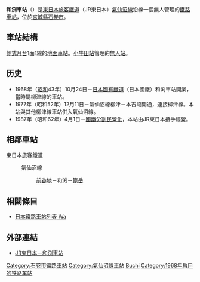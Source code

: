 {{NoteTA
|T = zh-cn:和渕站; zh-tw:和渕車站; zh-hk:和渕站;
|1 = zh-cn:和渕站; zh-tw:和渕車站; zh-hk:和渕站;
}}
{{日本車站資訊
|公司色 = green
|站名 = 和渕車站
|圖片 = JR Wabuchi sta 001.jpg
|圖片說明 = 無人看管的和渕車站
|日文原名 = 和渕
|平假名 = わぶち
|羅馬拼音 = Wabuchi
|電報略號 = ワフ
|所屬公司 = [[東日本旅客鐵道|東日本旅客鐵道]]（JR東日本）
|所屬路線 = {{Color|#6600cc|■}}[[氣仙沼線|氣仙沼線]]
|距離 = 3.2
|起點站 = [[前谷地車站|前谷地]]
|前一站 = [[前谷地車站|前谷地]]
|前一站距離 = 3.2
|後一站距離 = 3.0
|後一站 = [[篦岳車站|篦岳]]
|所在地 = [[宮城縣|宮城縣]][[石卷市|石卷市]]和渕字清水123號
|車站構造 = 地面車站
|月台配置 = 1面1線
|啟用年月日 = 1968年（[[昭和|昭和]]43年）10月24日
|廢站年月日 = 
|乘客人數 = 
|上下車人次 = 
|統計年度 = 
|轉車 = 
|備註 = 無人車站
|全寬備註 = 
}}
'''和渕車站'''（{{jpn|j=和渕駅|hg=わぶちえき|rm=Wabuchi eki|f=y}}）是[[東日本旅客鐵道|東日本旅客鐵道]]（JR東日本）[[氣仙沼線|氣仙沼線]]沿線一個無人管理的[[鐵路車站|鐵路車站]]，位於[[宮城縣|宮城縣]][[石卷市|石卷市]]。
== 車站結構 ==
[[側式月台|側式月台]]1面1線的[[地面車站|地面車站]]。[[小牛田站|小牛田站]]管理的[[無人站|無人站]]。
==历史==
*1968年（[[昭和|昭和]]43年）10月24日－[[日本國有鐵道|日本國有鐵道]]（日本國鐵）和渕車站開業，當時屬柳津線的車站。
*1977年（昭和52年）12月11日－氣仙沼線柳津－本吉段開通，連接柳津線。本站與其他柳津線車站併入氣仙沼線。
*1987年（昭和62年）4月1日－[[國鐵分割民營化|國鐵分割民營化]]，本站由JR東日本接手經營。

==相鄰車站==
; 東日本旅客鐵道
: {{Color|#6600cc|■}}氣仙沼線
::[[前谷地車站|前谷地]]－和渕－[[篦岳車站|篦岳]]

==相關條目==
*[[日本鐵路車站列表_Wa|日本鐵路車站列表 Wa]]

==外部連結==
*[http://www.jreast.co.jp/estation/station/info.aspx?StationCd=1703 JR東日本－和渕車站]{{Wayback|url=http://www.jreast.co.jp/estation/station/info.aspx?StationCd=1703 |date=20180802101647 }}{{ja}}

{{氣仙沼線}}
{{DEFAULTSORT:Wabuchi}}
[[Category:石卷市鐵路車站|Category:石卷市鐵路車站]]
[[Category:氣仙沼線車站|Category:氣仙沼線車站]]
[[Category:日本鐵路車站_Wa|Buchi]]
[[Category:1968年启用的铁路车站|Category:1968年启用的铁路车站]]